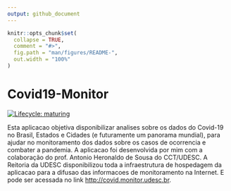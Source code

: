 ```yaml
---
output: github_document
---
```


<!-- README.md is generated from README.Rmd. Please edit that file -->

```r
knitr::opts_chunk$set(
  collapse = TRUE,
  comment = "#>",
  fig.path = "man/figures/README-",
  out.width = "100%"
)
```

# Covid19-Monitor 
<!-- badges: start -->
[![Lifecycle: maturing](https://img.shields.io/badge/lifecycle-maturing-blue.svg)](https://www.tidyverse.org/lifecycle/#maturing)
<!-- badges: end -->

Esta aplicacao objetiva disponibilizar analises sobre os dados do Covid-19 no Brasil, Estados e Cidades (e futuramente um panorama mundial), para ajudar no monitoramento dos dados sobre os casos de ocorrencia e combater a pandemia. A aplicacao foi desenvolvida por mim com a colaboração do prof. Antonio Heronaldo de Sousa do CCT/UDESC. A Reitoria da UDESC disponibilizou toda a infraestrutura de hospedagem da aplicacao para a difusao das informacoes de monitoramento na Internet. E pode ser acessada no link [http://covid.monitor.udesc.br](http://covid.monitor.udesc.br).






